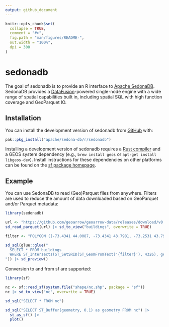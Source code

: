 ```yaml
---
output: github_document
---
```


<!---
  Licensed to the Apache Software Foundation (ASF) under one
  or more contributor license agreements.  See the NOTICE file
  distributed with this work for additional information
  regarding copyright ownership.  The ASF licenses this file
  to you under the Apache License, Version 2.0 (the
  "License"); you may not use this file except in compliance
  with the License.  You may obtain a copy of the License at

    http://www.apache.org/licenses/LICENSE-2.0

  Unless required by applicable law or agreed to in writing,
  software distributed under the License is distributed on an
  "AS IS" BASIS, WITHOUT WARRANTIES OR CONDITIONS OF ANY
  KIND, either express or implied.  See the License for the
  specific language governing permissions and limitations
  under the License.
-->

```r
knitr::opts_chunk$set(
  collapse = TRUE,
  comment = "#>",
  fig.path = "man/figures/README-",
  out.width = "100%",
  dpi = 300
)
```

# sedonadb

<!-- badges: start -->
<!-- badges: end -->

The goal of sedonadb is to provide an R interface to [Apache SedonaDB](https://sedona.apache.org/sedonadb). SedonaDB provides a [DataFusion](https://datafusion.apache.org)-powered single-node engine with a wide range of spatial capabilities built in, including spatial SQL with high function coverage and GeoParquet IO.

## Installation

You can install the development version of sedonadb from [GitHub](https://github.com/) with:

``` r
pak::pkg_install("apache/sedona-db/r/sedonadb")
```

Installing a development version of sedonadb requires a [Rust compiler](https://rustup.rs) and a GEOS system dependency (e.g., `brew install geos` or `apt-get install libgeos-dev`). Install instructions for these dependencies on other platforms can be found on the [sf package homepage](https://r-spatial.github.io/sf).

## Example

You can use SedonaDB to read (Geo)Parquet files from anywhere. Filters are used
to reduce the amount of data downloaded based on GeoParquet and/or Parquet
metadata:

```r
library(sedonadb)

url <- "https://github.com/geoarrow/geoarrow-data/releases/download/v0.2.0/microsoft-buildings_point_geo.parquet"
sd_read_parquet(url) |> sd_to_view("buildings", overwrite = TRUE)

filter <- "POLYGON ((-73.4341 44.0087, -73.4341 43.7981, -73.2531 43.7981, -73.2531 43.8889, -73.1531 43.8889, -73.1531 44.0087, -73.4341 44.0087))"

sd_sql(glue::glue("
  SELECT * FROM buildings
  WHERE ST_Intersects(ST_SetSRID(ST_GeomFromText('{filter}'), 4326), geometry)
")) |> sd_preview()
```

Conversion to and from sf are supported:

```r
library(sf)

nc <- sf::read_sf(system.file("shape/nc.shp", package = "sf"))
nc |> sd_to_view("nc", overwrite = TRUE)

sd_sql("SELECT * FROM nc")
```

```r
sd_sql("SELECT ST_Buffer(geometry, 0.1) as geometry FROM nc") |>
  st_as_sf() |>
  plot()
```
